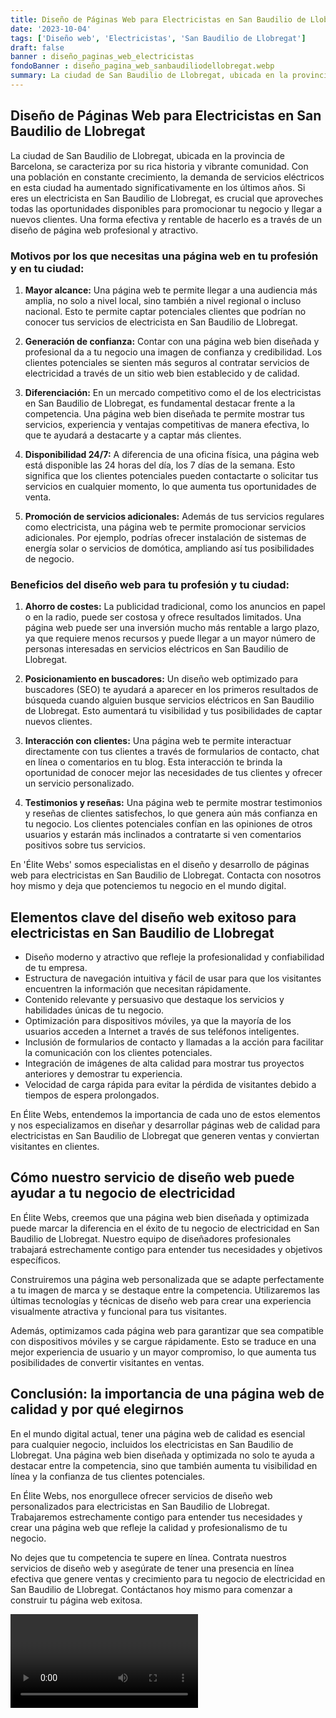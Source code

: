 ```yaml
---
title: Diseño de Páginas Web para Electricistas en San Baudilio de Llobregat
date: '2023-10-04'
tags: ['Diseño web', 'Electricistas', 'San Baudilio de Llobregat']
draft: false
banner : diseño_paginas_web_electricistas
fondoBanner : diseño_pagina_web_sanbaudiliodellobregat.webp
summary: La ciudad de San Baudilio de Llobregat, ubicada en la provincia de Barcelona, se caracteriza por su rica historia y vibrante comunidad. Con una población en constante crecimiento, la demanda de servicios eléctricos en esta ciudad ha aumentado significativamente en los últimos años. Si eres un electricista en San Baudilio de Llobregat, es crucial que aproveches todas las oportunidades disponibles para promocionar tu negocio y llegar a nuevos clientes. Una forma efectiva y rentable de hacerlo es a través de un diseño de página web profesional y atractivo.
---
```


## Diseño de Páginas Web para Electricistas en San Baudilio de Llobregat

La ciudad de San Baudilio de Llobregat, ubicada en la provincia de Barcelona, se caracteriza por su rica historia y vibrante comunidad. Con una población en constante crecimiento, la demanda de servicios eléctricos en esta ciudad ha aumentado significativamente en los últimos años. Si eres un electricista en San Baudilio de Llobregat, es crucial que aproveches todas las oportunidades disponibles para promocionar tu negocio y llegar a nuevos clientes. Una forma efectiva y rentable de hacerlo es a través de un diseño de página web profesional y atractivo.

### Motivos por los que necesitas una página web en tu profesión y en tu ciudad:

1. **Mayor alcance:** Una página web te permite llegar a una audiencia más amplia, no solo a nivel local, sino también a nivel regional o incluso nacional. Esto te permite captar potenciales clientes que podrían no conocer tus servicios de electricista en San Baudilio de Llobregat.

2. **Generación de confianza:** Contar con una página web bien diseñada y profesional da a tu negocio una imagen de confianza y credibilidad. Los clientes potenciales se sienten más seguros al contratar servicios de electricidad a través de un sitio web bien establecido y de calidad.

3. **Diferenciación:** En un mercado competitivo como el de los electricistas en San Baudilio de Llobregat, es fundamental destacar frente a la competencia. Una página web bien diseñada te permite mostrar tus servicios, experiencia y ventajas competitivas de manera efectiva, lo que te ayudará a destacarte y a captar más clientes.

4. **Disponibilidad 24/7:** A diferencia de una oficina física, una página web está disponible las 24 horas del día, los 7 días de la semana. Esto significa que los clientes potenciales pueden contactarte o solicitar tus servicios en cualquier momento, lo que aumenta tus oportunidades de venta.

5. **Promoción de servicios adicionales:** Además de tus servicios regulares como electricista, una página web te permite promocionar servicios adicionales. Por ejemplo, podrías ofrecer instalación de sistemas de energía solar o servicios de domótica, ampliando así tus posibilidades de negocio.

### Beneficios del diseño web para tu profesión y tu ciudad:

1. **Ahorro de costes:** La publicidad tradicional, como los anuncios en papel o en la radio, puede ser costosa y ofrece resultados limitados. Una página web puede ser una inversión mucho más rentable a largo plazo, ya que requiere menos recursos y puede llegar a un mayor número de personas interesadas en servicios eléctricos en San Baudilio de Llobregat.

2. **Posicionamiento en buscadores:** Un diseño web optimizado para buscadores (SEO) te ayudará a aparecer en los primeros resultados de búsqueda cuando alguien busque servicios eléctricos en San Baudilio de Llobregat. Esto aumentará tu visibilidad y tus posibilidades de captar nuevos clientes.

3. **Interacción con clientes:** Una página web te permite interactuar directamente con tus clientes a través de formularios de contacto, chat en línea o comentarios en tu blog. Esta interacción te brinda la oportunidad de conocer mejor las necesidades de tus clientes y ofrecer un servicio personalizado.

4. **Testimonios y reseñas:** Una página web te permite mostrar testimonios y reseñas de clientes satisfechos, lo que genera aún más confianza en tu negocio. Los clientes potenciales confían en las opiniones de otros usuarios y estarán más inclinados a contratarte si ven comentarios positivos sobre tus servicios.

En 'Élite Webs' somos especialistas en el diseño y desarrollo de páginas web para electricistas en San Baudilio de Llobregat. Contacta con nosotros hoy mismo y deja que potenciemos tu negocio en el mundo digital.

<GifSeo />

<Cta />

## Elementos clave del diseño web exitoso para electricistas en San Baudilio de Llobregat

- Diseño moderno y atractivo que refleje la profesionalidad y confiabilidad de tu empresa.
- Estructura de navegación intuitiva y fácil de usar para que los visitantes encuentren la información que necesitan rápidamente.
- Contenido relevante y persuasivo que destaque los servicios y habilidades únicas de tu negocio.
- Optimización para dispositivos móviles, ya que la mayoría de los usuarios acceden a Internet a través de sus teléfonos inteligentes.
- Inclusión de formularios de contacto y llamadas a la acción para facilitar la comunicación con los clientes potenciales.
- Integración de imágenes de alta calidad para mostrar tus proyectos anteriores y demostrar tu experiencia.
- Velocidad de carga rápida para evitar la pérdida de visitantes debido a tiempos de espera prolongados.

En Élite Webs, entendemos la importancia de cada uno de estos elementos y nos especializamos en diseñar y desarrollar páginas web de calidad para electricistas en San Baudilio de Llobregat que generen ventas y conviertan visitantes en clientes.

## Cómo nuestro servicio de diseño web puede ayudar a tu negocio de electricidad

En Élite Webs, creemos que una página web bien diseñada y optimizada puede marcar la diferencia en el éxito de tu negocio de electricidad en San Baudilio de Llobregat. Nuestro equipo de diseñadores profesionales trabajará estrechamente contigo para entender tus necesidades y objetivos específicos.

Construiremos una página web personalizada que se adapte perfectamente a tu imagen de marca y se destaque entre la competencia. Utilizaremos las últimas tecnologías y técnicas de diseño web para crear una experiencia visualmente atractiva y funcional para tus visitantes.

Además, optimizamos cada página web para garantizar que sea compatible con dispositivos móviles y se cargue rápidamente. Esto se traduce en una mejor experiencia de usuario y un mayor compromiso, lo que aumenta tus posibilidades de convertir visitantes en ventas.

## Conclusión: la importancia de una página web de calidad y por qué elegirnos

En el mundo digital actual, tener una página web de calidad es esencial para cualquier negocio, incluidos los electricistas en San Baudilio de Llobregat. Una página web bien diseñada y optimizada no solo te ayuda a destacar entre la competencia, sino que también aumenta tu visibilidad en línea y la confianza de tus clientes potenciales.

En Élite Webs, nos enorgullece ofrecer servicios de diseño web personalizados para electricistas en San Baudilio de Llobregat. Trabajaremos estrechamente contigo para entender tus necesidades y crear una página web que refleje la calidad y profesionalismo de tu negocio.

No dejes que tu competencia te supere en línea. Contrata nuestros servicios de diseño web y asegúrate de tener una presencia en línea efectiva que genere ventas y crecimiento para tu negocio de electricidad en San Baudilio de Llobregat. Contáctanos hoy mismo para comenzar a construir tu página web exitosa.

<Video />

<CtaBot job='Electricistas' city='San Baudilio de Llobregat'/>

<Gmaps query='San Baudilio de Llobregat+españa+maps' />